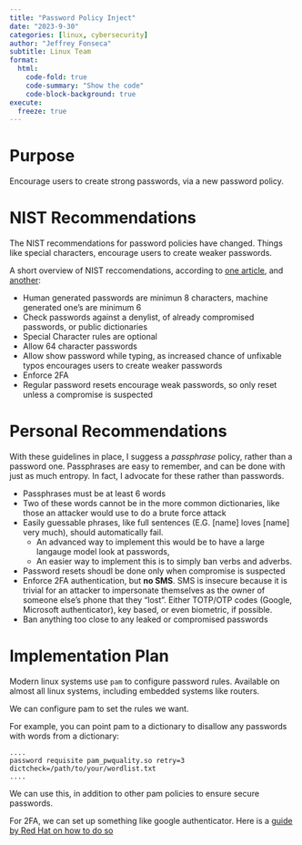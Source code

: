```yaml
---
title: "Password Policy Inject"
date: "2023-9-30"
categories: [linux, cybersecurity]
author: "Jeffrey Fonseca"
subtitle: Linux Team
format:
  html:
    code-fold: true
    code-summary: "Show the code"
    code-block-background: true
execute:
  freeze: true
---
```



# Purpose

Encourage users to create strong passwords, via a new password policy.


# NIST Recommendations

The NIST recommendations for password policies have changed. Things like special characters, encourage users to create weaker passwords. 

A short overview of NIST reccomendations, according to [one article](https://www.itsasap.com/blog/nist-password-guidelines), and [another](https://www.netsec.news/summary-of-the-nist-password-recommendations-for-2021/):

* Human generated passwords are minimun 8 characters, machine generated one's are minimum 6
* Check passwords against a denylist, of already compromised passwords, or public dictionaries
* Special Character rules are optional
* Allow 64 character passwords
* Allow show password while typing, as increased chance of unfixable typos encourages users to create weaker passwords
* Enforce 2FA
* Regular password resets encourage weak passwords, so only reset unless a compromise is suspected

# Personal Recommendations

With these guidelines in place, I suggess a *passphrase* policy, rather than a password one. Passphrases are easy to remember, and can be done with just as much entropy. In fact, I advocate for these rather than passwords.



* Passphrases must be at least 6 words
* Two of these words cannot be in the more common dictionaries, like those an attacker would use to do a brute force attack
* Easily guessable phrases, like full sentences (E.G. [name] loves [name] very much), should automatically fail. 
    - An advanced way to implement this would be to have a large langauge model look at passwords, 
    - An easier way to implement this is to simply ban verbs and adverbs. 
* Password resets shoudl be done only when compromise is suspected
* Enforce 2FA authentication, but **no SMS**. SMS is insecure because it is trivial for an attacker to impersonate themselves as the owner of someone else's phone that they "lost". Either TOTP/OTP codes (Google, Microsoft authenticator), key based, or even biometric, if possible.
* Ban anything too close to any leaked or compromised passwords


# Implementation Plan

Modern linux systems use `pam` to configure password rules. Available on almost all linux systems, including embedded systems like routers. 

We can configure pam to set the rules we want. 

For example, you can point pam to a dictionary to disallow any passwords with words from a dictionary:

```.default
....
password requisite pam_pwquality.so retry=3 dictcheck=/path/to/your/wordlist.txt
....
```

We can use this, in addition to other pam policies to ensure secure passwords.

For 2FA, we can set up something like google authenticator. Here is a [guide by Red Hat on how to do so](https://www.redhat.com/sysadmin/mfa-linux)